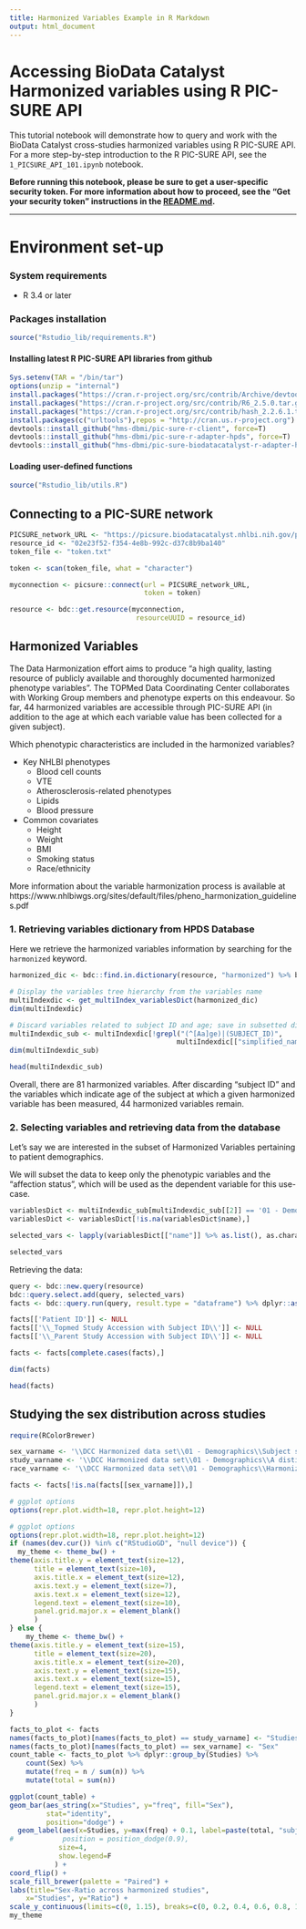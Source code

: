```yaml
---
title: Harmonized Variables Example in R Markdown
output: html_document
---
```


# Accessing BioData Catalyst Harmonized variables using R PIC-SURE API

This tutorial notebook will demonstrate how to query and work with the BioData Catalyst cross-studies harmonized variables using R PIC-SURE API. For a more step-by-step introduction to the R PIC-SURE API, see the `1_PICSURE_API_101.ipynb` notebook.

**Before running this notebook, please be sure to get a user-specific security token. For more information about how to proceed, see the "Get your security token" instructions in the [README.md](https://github.com/hms-dbmi/Access-to-Data-using-PIC-SURE-API/tree/harmonized_lipid_measurements_example/NHLBI_BioData_Catalyst#get-your-security-token).**

 -------

# Environment set-up

### System requirements
- R 3.4 or later

### Packages installation

```r
source("Rstudio_lib/requirements.R")
```

#### Installing latest R PIC-SURE API libraries from github

```r
Sys.setenv(TAR = "/bin/tar")
options(unzip = "internal")
install.packages("https://cran.r-project.org/src/contrib/Archive/devtools/devtools_1.13.6.tar.gz", repos=NULL, type="source")
install.packages("https://cran.r-project.org/src/contrib/R6_2.5.0.tar.gz", repos=NULL, type="source")
install.packages("https://cran.r-project.org/src/contrib/hash_2.2.6.1.tar.gz", repos=NULL, type="source")
install.packages(c("urltools"),repos = "http://cran.us.r-project.org")
devtools::install_github("hms-dbmi/pic-sure-r-client", force=T)
devtools::install_github("hms-dbmi/pic-sure-r-adapter-hpds", force=T)
devtools::install_github("hms-dbmi/pic-sure-biodatacatalyst-r-adapter-hpds", force=T)
```

#### Loading user-defined functions

```r
source("Rstudio_lib/utils.R")
```

## Connecting to a PIC-SURE network

```r
PICSURE_network_URL <- "https://picsure.biodatacatalyst.nhlbi.nih.gov/picsure"
resource_id <- "02e23f52-f354-4e8b-992c-d37c8b9ba140"
token_file <- "token.txt"
```

```r
token <- scan(token_file, what = "character")
```

```r
myconnection <- picsure::connect(url = PICSURE_network_URL,
                                 token = token)
```

```r
resource <- bdc::get.resource(myconnection,
                               resourceUUID = resource_id)
```

## Harmonized Variables

The Data Harmonization effort aims to produce "a high quality, lasting resource of publicly available and thoroughly documented harmonized phenotype variables". The TOPMed Data Coordinating Center collaborates with Working Group members and phenotype experts on this endeavour. So far, 44 harmonized variables are accessible through PIC-SURE API (in addition to the age at which each variable value has been collected for a given subject).

Which phenotypic characteristics are included in the harmonized variables?

- Key NHLBI phenotypes
    - Blood cell counts
    - VTE
    - Atherosclerosis-related phenotypes
    - Lipids
    - Blood pressure
    
    
- Common covariates
    - Height
    - Weight
    - BMI
    - Smoking status
    - Race/ethnicity

More information about the variable harmonization process is available at https://www.nhlbiwgs.org/sites/default/files/pheno_harmonization_guidelines.pdf

### 1. Retrieving variables dictionary from HPDS Database

Here we retrieve the harmonized variables information by searching for the `harmonized` keyword.

```r
harmonized_dic <- bdc::find.in.dictionary(resource, "harmonized") %>% bdc::extract.entries()
```

```r
# Display the variables tree hierarchy from the variables name
multiIndexdic <- get_multiIndex_variablesDict(harmonized_dic)
dim(multiIndexdic)

# Discard variables related to subject ID and age; save in subsetted dictionary
multiIndexdic_sub <- multiIndexdic[!grepl("(^[Aa]ge)|(SUBJECT_ID)",
                                         multiIndexdic[["simplified_name"]], perl = T),]
dim(multiIndexdic_sub)
```

```r
head(multiIndexdic_sub)
```

Overall, there are 81 harmonized variables. After discarding "subject ID" and the variables which indicate age of the subject at which a given harmonized variable has been measured, 44 harmonized variables remain.

### 2. Selecting variables and retrieving data from the database

Let's say we are interested in the subset of Harmonized Variables pertaining to patient demographics.

We will subset the data to keep only the phenotypic variables and the "affection status", which will be used as the dependent variable for this use-case.

```r
variablesDict <- multiIndexdic_sub[multiIndexdic_sub[[2]] == '01 - Demographics', ]
variablesDict <- variablesDict[!is.na(variablesDict$name),]
```

```r
selected_vars <- lapply(variablesDict[["name"]] %>% as.list(), as.character)
```

```r
selected_vars
```

Retrieving the data:

```r
query <- bdc::new.query(resource)
bdc::query.select.add(query, selected_vars)
facts <- bdc::query.run(query, result.type = "dataframe") %>% dplyr::as_tibble()
```

```r
facts[['Patient ID']] <- NULL
facts[['\\_Topmed Study Accession with Subject ID\\']] <- NULL
facts[['\\_Parent Study Accession with Subject ID\\']] <- NULL
```

```r
facts <- facts[complete.cases(facts),]
```

```r
dim(facts)
```

```r
head(facts)
```

## Studying the sex distribution across studies

```r
require(RColorBrewer)
```

```r
sex_varname <- '\\DCC Harmonized data set\\01 - Demographics\\Subject sex  as recorded by the study.\\'
study_varname <- '\\DCC Harmonized data set\\01 - Demographics\\A distinct subgroup within a study  generally indicating subjects who share similar characteristics due to study design. Subjects may belong to only one subcohort.\\'
race_varname <- '\\DCC Harmonized data set\\01 - Demographics\\Harmonized race category of participant.\\'
```

```r
facts <- facts[!is.na(facts[[sex_varname]]),]
```

```r
# ggplot options
options(repr.plot.width=18, repr.plot.height=12)

# ggplot options
options(repr.plot.width=18, repr.plot.height=12)
if (names(dev.cur()) %in% c("RStudioGD", "null device")) {
  my_theme <- theme_bw() +
theme(axis.title.y = element_text(size=12),
      title = element_text(size=10),
      axis.title.x = element_text(size=12),
      axis.text.y = element_text(size=7),
      axis.text.x = element_text(size=12),
      legend.text = element_text(size=10),
      panel.grid.major.x = element_blank()
      )
} else {
    my_theme <- theme_bw() +
theme(axis.title.y = element_text(size=15),
      title = element_text(size=20),
      axis.title.x = element_text(size=20),
      axis.text.y = element_text(size=15),
      axis.text.x = element_text(size=15),
      legend.text = element_text(size=15),
      panel.grid.major.x = element_blank()
      )
}
```

```r
facts_to_plot <- facts
names(facts_to_plot)[names(facts_to_plot) == study_varname] <- "Studies"
names(facts_to_plot)[names(facts_to_plot) == sex_varname] <- "Sex"
count_table <- facts_to_plot %>% dplyr::group_by(Studies) %>%
    count(Sex) %>%
    mutate(freq = n / sum(n)) %>%
    mutate(total = sum(n))
```

```r
ggplot(count_table) +
geom_bar(aes_string(x="Studies", y="freq", fill="Sex"),
         stat="identity",
         position="dodge") +
  geom_label(aes(x=Studies, y=max(freq) + 0.1, label=paste(total, "subjects")),
#            position = position_dodge(0.9),
            size=4,
            show.legend=F
           ) +
coord_flip() +
scale_fill_brewer(palette = "Paired") +
labs(title="Sex-Ratio across harmonized studies",
    x="Studies", y="Ratio") +
scale_y_continuous(limits=c(0, 1.15), breaks=c(0, 0.2, 0.4, 0.6, 0.8, 1)) +
my_theme
```

